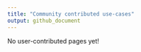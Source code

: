 ```yaml
---
title: "Community contributed use-cases"
output: github_document
---
```


No user-contributed pages yet!